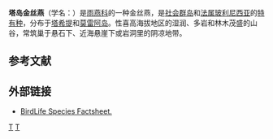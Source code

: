 {{Speciesbox 
| taxon = Aerodramus leucophaeus
| status = LC
| status_system = IUCN3.1
| status_ref = <ref>{{IUCN|version=2014.2 |id=60838951 |title=Aerodramus leucophaeus |assessors=[[国际鸟盟|BirdLife International]] |year=2014 |accessdate=2014-08-29}}</ref>
| authority = {{link-en|提香·皮尔|Titian Peale|Peale}}, 1848
| synonyms = *''Collocalia leucophaeus'' (Peale, 1848) [orth. error]
*''Collocalia leucophaea''}}

'''塔岛金丝燕'''（学名：{{lang|la|''Aerodramus leucophaeus''}}）是[[雨燕科|雨燕科]]的一种金丝燕，是[[社会群岛|社会群岛]]和[[法属玻利尼西亚|法属玻利尼西亚]]的[[特有种|特有种]]，分布于[[大溪地|塔希提]]和[[莫雷阿岛|莫雷阿岛]]。性喜高海拔地区的湿润、多岩和林木茂盛的山谷，常筑巢于悬石下、近海悬崖下或岩洞里的阴凉地带。

== 参考文献 ==
{{Reflist}}

== 外部链接 ==
*[http://www.birdlife.org/datazone/search/species_search.html?action=SpcHTMDetails.asp&sid=1731&m=0 BirdLife Species Factsheet.] {{Wayback|url=http://www.birdlife.org/datazone/search/species_search.html?action=SpcHTMDetails.asp&sid=1731&m=0 |date=20090103215708 }}
{{Wikispecies| Aerodramus leucophaeus}}
{{Taxonbar|from=Q1265632}}

[[Category:金丝燕属|T]]
[[Category:法属玻利尼西亚鸟类|T]]